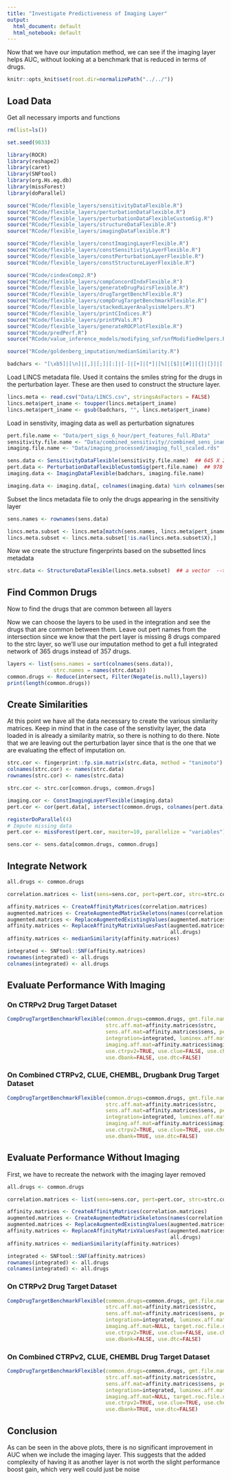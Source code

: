 ```yaml
---
title: "Investigate Predictiveness of Imaging Layer"
output:
  html_document: default
  html_notebook: default
---
```


Now that we have our imputation method, we can see if the imaging layer helps AUC, without looking at a benchmark that is reduced in terms of drugs.

```r
knitr::opts_knit$set(root.dir=normalizePath("../../"))
```

## Load Data

Get all necessary imports and functions
```r
rm(list=ls())

set.seed(9833)

library(ROCR)
library(reshape2)
library(caret)
library(SNFtool)
library(org.Hs.eg.db)
library(missForest)
library(doParallel)

source("RCode/flexible_layers/sensitivityDataFlexible.R")
source("RCode/flexible_layers/perturbationDataFlexible.R")
source("RCode/flexible_layers/perturbationDataFlexibleCustomSig.R")
source("RCode/flexible_layers/structureDataFlexible.R")
source("RCode/flexible_layers/imagingDataFlexible.R")

source("RCode/flexible_layers/constImagingLayerFlexible.R")
source("RCode/flexible_layers/constSensitivityLayerFlexible.R")
source("RCode/flexible_layers/constPerturbationLayerFlexible.R")
source("RCode/flexible_layers/constStructureLayerFlexible.R")

source("RCode/cindexComp2.R")
source("RCode/flexible_layers/compConcordIndxFlexible.R")
source("RCode/flexible_layers/generateDrugPairsFlexible.R")
source("RCode/flexible_layers/drugTargetBenchFlexible.R")
source("RCode/flexible_layers/compDrugTargetBenchmarkFlexible.R")
source("RCode/flexible_layers/stackedLayerAnalysisHelpers.R")
source("RCode/flexible_layers/printCIndices.R")
source("RCode/flexible_layers/printPVals.R")
source("RCode/flexible_layers/generateROCPlotFlexible.R")
source("RCode/predPerf.R")
source("RCode/value_inference_models/modifying_snf/snfModifiedHelpers.R")

source("RCode/goldenberg_imputation/medianSimilarity.R")

badchars <- "[\xb5]|[\n]|[,]|[;]|[:]|[-]|[+]|[*]|[%]|[$]|[#]|[{]|[}]|[[]|[]]|[|]|[\\^]|[/]|[\\]|[.]|[_]|[ ]"


```

Load LINCS metadata file. Used it contains the smiles string for the drugs in the perturbation layer. These are then used to construct the structure layer.
```r
lincs.meta <- read.csv("Data/LINCS.csv", stringsAsFactors = FALSE)
lincs.meta$pert_iname <- toupper(lincs.meta$pert_iname)
lincs.meta$pert_iname <- gsub(badchars, "", lincs.meta$pert_iname)
```

Load in senstivity, imaging data as well as perturbation signatures

```r
pert.file.name <- "Data/pert_sigs_6_hour/pert_features_full.RData"
sensitivity.file.name <- "Data/combined_sensitivity//combined_sens_iname_replaced.RData"
imaging.file.name <- "Data/imaging_processed/imaging_full_scaled.rds"

sens.data <- SensitivityDataFlexible(sensitivity.file.name)  ## 645 X 239
pert.data <- PerturbationDataFlexibleCustomSig(pert.file.name)  ## 978 X 23
imaging.data <- ImagingDataFlexible(badchars, imaging.file.name)

imaging.data <- imaging.data[, colnames(imaging.data) %in% colnames(sens.data)]

```

Subset the lincs metadata file to only the drugs appearing in the sensitivity layer

```r
sens.names <- rownames(sens.data)

lincs.meta.subset <- lincs.meta[match(sens.names, lincs.meta$pert_iname),]
lincs.meta.subset <- lincs.meta.subset[!is.na(lincs.meta.subset$X),]
```

Now we create the structure fingerprints based on the subsetted lincs metadata

```r
strc.data <- StructureDataFlexible(lincs.meta.subset)  ## a vector  --> 239 elemnts
```

## Find Common Drugs

Now to find the drugs that are common between all layers

Now we can choose the layers to be used in the integration and see the drugs that are common between them. Leave out pert names from the intersection since we know that the pert layer is missing 8 drugs compared to the strc layer, so we'll use our imputation method to get a full integrated network of 365 drugs instead of 357 drugs.

```r
layers <- list(sens.names = sort(colnames(sens.data)),
               strc.names = names(strc.data))
common.drugs <- Reduce(intersect, Filter(Negate(is.null),layers))
print(length(common.drugs))
```

## Create Similarities

At this point we have all the data necessary to create the various similarity matrices. Keep in mind that in the case of the senstivity layer, the data loaded in is already a similarity matrix, so there is nothing to do there. Note that we are leaving out the perturbation layer since that is the one that we are evaluating the effect of imputation on.

```r
strc.cor <- fingerprint::fp.sim.matrix(strc.data, method = "tanimoto")
colnames(strc.cor) <- names(strc.data)
rownames(strc.cor) <- names(strc.data)

strc.cor <- strc.cor[common.drugs, common.drugs]

imaging.cor <- ConstImagingLayerFlexible(imaging.data)
pert.cor <- cor(pert.data[, intersect(common.drugs, colnames(pert.data))], method="pearson", use="pairwise.complete.obs")

registerDoParallel(4)
# Impute missing data
pert.cor <- missForest(pert.cor, maxiter=10, parallelize = "variables")$ximp

sens.cor <- sens.data[common.drugs, common.drugs]
```

## Integrate Network

```r
all.drugs <- common.drugs

correlation.matrices <- list(sens=sens.cor, pert=pert.cor, strc=strc.cor, imaging=imaging.cor)

affinity.matrices <- CreateAffinityMatrices(correlation.matrices)
augmented.matrices <- CreateAugmentedMatrixSkeletons(names(correlation.matrices), all.drugs)
augmented.matrices <- ReplaceAugmentedExistingValues(augmented.matrices, affinity.matrices)
affinity.matrices <- ReplaceAffinityMatrixValuesFast(augmented.matrices, correlation.matrices, 
                                                     all.drugs)
affinity.matrices <- medianSimilarity(affinity.matrices)

integrated <- SNFtool::SNF(affinity.matrices)
rownames(integrated) <- all.drugs
colnames(integrated) <- all.drugs
```

## Evaluate Performance With Imaging

### On CTRPv2 Drug Target Dataset

```r
CompDrugTargetBenchmarkFlexible(common.drugs=common.drugs, gmt.file.name="temp",
                                strc.aff.mat=affinity.matrices$strc, 
                                sens.aff.mat=affinity.matrices$sens, pert.aff.mat=affinity.matrices$pert,
                                integration=integrated, luminex.aff.mat=NULL,
                                imaging.aff.mat=affinity.matrices$imaging, target.roc.file.name="blessed_roc.pdf",
                                use.ctrpv2=TRUE, use.clue=FALSE, use.chembl=FALSE, 
                                use.dbank=FALSE, use.dtc=FALSE)
```

### On Combined CTRPv2, CLUE, CHEMBL, Drugbank Drug Target Dataset

```r
CompDrugTargetBenchmarkFlexible(common.drugs=common.drugs, gmt.file.name="temp",
                                strc.aff.mat=affinity.matrices$strc, 
                                sens.aff.mat=affinity.matrices$sens, pert.aff.mat=affinity.matrices$pert,
                                integration=integrated, luminex.aff.mat=NULL,
                                imaging.aff.mat=affinity.matrices$imaging, target.roc.file.name="blessed_roc.pdf",
                                use.ctrpv2=TRUE, use.clue=TRUE, use.chembl=TRUE, 
                                use.dbank=TRUE, use.dtc=FALSE)
```

## Evaluate Performance Without Imaging

First, we have to recreate the network with the imaging layer removed

```r
all.drugs <- common.drugs

correlation.matrices <- list(sens=sens.cor, pert=pert.cor, strc=strc.cor)

affinity.matrices <- CreateAffinityMatrices(correlation.matrices)
augmented.matrices <- CreateAugmentedMatrixSkeletons(names(correlation.matrices), all.drugs)
augmented.matrices <- ReplaceAugmentedExistingValues(augmented.matrices, affinity.matrices)
affinity.matrices <- ReplaceAffinityMatrixValuesFast(augmented.matrices, correlation.matrices, 
                                                     all.drugs)
affinity.matrices <- medianSimilarity(affinity.matrices)

integrated <- SNFtool::SNF(affinity.matrices)
rownames(integrated) <- all.drugs
colnames(integrated) <- all.drugs
```

### On CTRPv2 Drug Target Dataset

```r
CompDrugTargetBenchmarkFlexible(common.drugs=common.drugs, gmt.file.name="temp",
                                strc.aff.mat=affinity.matrices$strc, 
                                sens.aff.mat=affinity.matrices$sens, pert.aff.mat=affinity.matrices$pert,
                                integration=integrated, luminex.aff.mat=NULL,
                                imaging.aff.mat=NULL, target.roc.file.name="blessed_roc.pdf",
                                use.ctrpv2=TRUE, use.clue=FALSE, use.chembl=FALSE, 
                                use.dbank=FALSE, use.dtc=FALSE)
```

### On Combined CTRPv2, CLUE, CHEMBL Drug Target Dataset

```r
CompDrugTargetBenchmarkFlexible(common.drugs=common.drugs, gmt.file.name="temp",
                                strc.aff.mat=affinity.matrices$strc, 
                                sens.aff.mat=affinity.matrices$sens, pert.aff.mat=affinity.matrices$pert,
                                integration=integrated, luminex.aff.mat=NULL,
                                imaging.aff.mat=NULL, target.roc.file.name="blessed_roc.pdf",
                                use.ctrpv2=TRUE, use.clue=TRUE, use.chembl=TRUE, 
                                use.dbank=TRUE, use.dtc=FALSE)
```

## Conclusion

As can be seen in the above plots, there is no significant improvement in AUC when we include the imaging layer. This suggests that the added complexity of having it as another layer is not worth the slight performance boost gain, which very well could just be noise